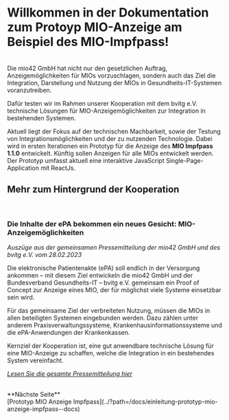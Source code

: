 
<Meta title="Einleitung/Hintergrund MIO Anzeigen" />

# Willkommen in der Dokumentation zum Protoyp MIO-Anzeige am Beispiel des MIO-Impfpass!

<br/>
Die mio42 GmbH hat nicht nur den gesetzlichen Auftrag, Anzeigemöglichkeiten für MIOs vorzuschlagen,
sondern auch das Ziel die Integration, Darstellung und Nutzung der MIOs in Gesundheits-IT-Systemen voranzutreiben.

Dafür testen wir im Rahmen unserer Kooperation mit dem bvitg e.V. technische Lösungen für MIO-Anzeigemöglichkeiten zur Integration in bestehenden Systemen.

Aktuell liegt der Fokus auf der technischen Machbarkeit, sowie der Testung von Integrationsmöglichkeiten und der zu nutzenden Technologie.
Dabei wird in ersten Iterationen ein Prototyp für die Anzeige des **MIO Impfpass 1.1.0** entwickelt.
Künftig sollen Anzeigen für alle MIOs entwickelt werden.
Der Prototyp umfasst aktuell eine interaktive JavaScript Single-Page-Application mit ReactJs.
<br/>

## Mehr zum Hintergrund der Kooperation

<br/>

### Die Inhalte der ePA bekommen ein neues Gesicht: MIO-Anzeigemöglichkeiten
_Auszüge aus der gemeinsamen Pressemitteilung der mio42 GmbH und des bvitg e.V. vom 28.02.2023_

Die elektronische Patientenakte (ePA) soll endlich in der Versorgung ankommen
– mit diesem Ziel entwickeln die mio42 GmbH und der Bundesverband Gesundheits-IT – bvitg e.V.
gemeinsam ein Proof of Concept zur Anzeige eines MIO, der für möglichst viele Systeme einsetzbar sein wird.

Für das gemeinsame Ziel der verbreiteten Nutzung, müssen die MIOs in allen beteiligten Systemen eingebunden werden.
Dazu zählen unter anderem Praxisverwaltungssysteme, Krankenhausinformationssysteme und die ePA-Anwendungen der Krankenkassen.

Kernziel der Kooperation ist, eine gut anwendbare technische Lösung für eine MIO-Anzeige zu schaffen,
welche die Integration in ein bestehendes System vereinfacht.

_[Lesen Sie die gesamte Pressemitteilung hier](https://mio.kbv.de/display/MIOATT/Pressemitteilungen)_ 

<br/>
**Nächste Seite**<br/>
[Prototyp MIO Anzeige Impfpass](../?path=/docs/einleitung-prototyp-mio-anzeige-impfpass--docs)
